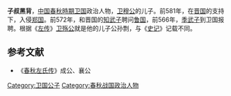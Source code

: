 '''子叔黑背'''，[[中国|中国]][[春秋時期|春秋時期]][[卫国|卫国]]政治人物，[[卫穆公|卫穆公]]的儿子。前581年，在[[晋国|晋国]]的支持下，入侵[[郑国|郑国]]。前572年，和晋国的[[知武子|知武子]]聘问[[鲁国|鲁国]]，前566年，[[季武子|季武子]]到卫国报聘。根据《[[左传|左传]]》[[卫殇公|卫殇公]]就是他的儿子公孙剽，与《[[史记|史记]]》记载不同。
==参考文献==
*《[[春秋左氏传|春秋左氏传]]》成公、襄公
[[Category:卫国公子|Category:卫国公子]]
[[Category:春秋战国政治人物|Category:春秋战国政治人物]]